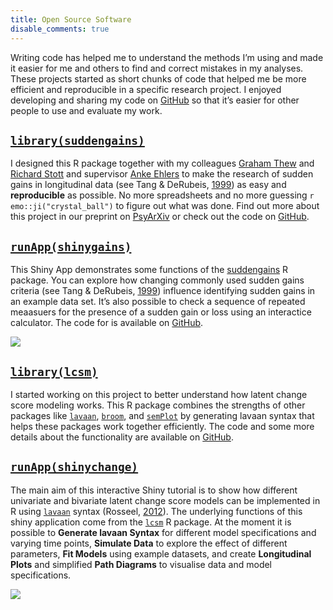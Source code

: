 ```yaml
---
title: Open Source Software
disable_comments: true
---
```


Writing code has helped me to understand the methods I'm using and made it easier for me and others to find and correct mistakes in my analyses.
These projects started as short chunks of code that helped me be more efficient and reproducible in a specific research project.
I enjoyed developing and sharing my code on [GitHub](https://github.com/milanwiedemann) so that it's easier for other people to use and evaluate my work.

## [`library(suddengains)`](https://milanwiedemann.github.io/suddengains/)

I designed this R package together with my colleagues [Graham Thew](https://twitter.com/drgrahamthew) and [Richard Stott](https://twitter.com/DrRichardStott) and supervisor [Anke Ehlers](https://www.psy.ox.ac.uk/team/anke-ehlers) to make the research of sudden gains in longitudinal data (see Tang & DeRubeis, [1999](https://doi.org/10.1037/0022-006X.67.6.894)) as easy and **reproducible** as possible.
No more spreadsheets and no more guessing `r emo::ji("crystal_ball")` to figure out what was done.
Find out more about this project in our preprint on [PsyArXiv](https://psyarxiv.com/2wa84/) or check out the code on [GitHub](https://github.com/milanwiedemann/suddengains).

<!-- <img src="/gifs/r-suddengains.gif"/> -->

## [`runApp(shinygains)`](https://milanwiedemann.shinyapps.io/shinygains/)

This Shiny App demonstrates some functions of the [suddengains](https://milanwiedemann.github.io/suddengains/) R package.
You can explore how changing commonly used sudden gains criteria (see Tang & DeRubeis, [1999](https://doi.org/10.1037/0022-006X.67.6.894)) influence identifying sudden gains in an example data set.
It's also possible to check a sequence of repeated meaasuers for the presence of a sudden gain or loss using an interactice calculator.
The code for is available on [GitHub](https://github.com/milanwiedemann/shinygains).


<img src="/gifs/r-shinygains-demo-01.gif"/>


## [`library(lcsm)`](https://milanwiedemann.github.io/lcsm/)

I started working on this project to better understand how latent change score modeling works. 
This R package combines the strengths of other packages like [`lavaan`](http://lavaan.ugent.be/), [`broom`](https://CRAN.R-project.org/package=broom), and [`semPlot`](https://CRAN.R-project.org/package=semPlot) by generating lavaan syntax that helps these packages work together efficiently. 
The code and some more details about the functionality are available on [GitHub](https://github.com/milanwiedemann/lcsm).


## [`runApp(shinychange)`](https://milanwiedemann.shinyapps.io/shinychange/)

The main aim of this interactive Shiny tutorial is to show how different univariate and bivariate latent change score models can be implemented in R using [`lavaan`](http://lavaan.ugent.be/) syntax (Rosseel, [2012](http://www.jstatsoft.org/v48/i02)).
The underlying functions of this shiny application come from the [`lcsm`](https://milanwiedemann.github.io/lcsm/) R package.
At the moment it is possible to **Generate lavaan Syntax** for different model specifications and varying time points, **Simulate Data** to explore the effect of different parameters, **Fit Models** using example datasets, and create **Longitudinal Plots** and simplified **Path Diagrams** to visualise data and model specifications.

<img src="/gifs/r-shinychange-low.gif"/>
